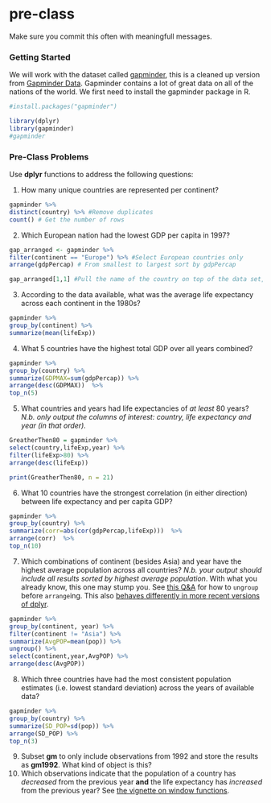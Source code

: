 # pre-class


Make sure you commit this often with meaningfull messages. 


### Getting Started


We will work with the dataset called [gapminder](https://github.com/jennybc/gapminder), this is a cleaned up version from [Gapminder Data](http://www.gapminder.org/data/). Gapminder contains a lot of great data on all of the nations of the world. We first need to install the gapminder package in R. 

```R
#install.packages("gapminder")
```



```R
library(dplyr)
library(gapminder)
#gapminder
```



### Pre-Class Problems

Use **dplyr** functions to address the following questions:

1. How many unique countries are represented per continent?
```R
gapminder %>%
distinct(country) %>% #Remove duplicates
count() # Get the number of rows
```
2. Which European nation had the lowest GDP per capita in 1997? 

```R
gap_arranged <- gapminder %>%
filter(continent == "Europe") %>% #Select European countries only
arrange(gdpPercap) # From smallest to largest sort by gdpPercap

gap_arranged[1,1] #Pull the name of the country on top of the data set, becasue of our arrange this is the country with the lowest GDP
```
3. According to the data available, what was the average life expectancy across each continent in the 1980s?
```R
gapminder %>%
group_by(continent) %>%
summarize(mean(lifeExp))
```
4. What 5 countries have the highest total GDP over all years combined?
```R
gapminder %>%
group_by(country) %>%
summarize(GDPMAX=sum(gdpPercap)) %>%
arrange(desc(GDPMAX))  %>%
top_n(5)
```
5. What countries and years had life expectancies of _at least_ 80 years? _N.b. only output the columns of interest: country, life expectancy and year (in that order)._
```R
GreatherThen80 = gapminder %>%
select(country,lifeExp,year) %>%
filter(lifeExp>80) %>%
arrange(desc(lifeExp))

print(GreatherThen80, n = 21)
```
6. What 10 countries have the strongest correlation (in either direction) between life expectancy and per capita GDP?
```R
gapminder %>%
group_by(country) %>%
summarize(corr=abs(cor(gdpPercap,lifeExp)))  %>%
arrange(corr)  %>%
top_n(10)
```
7. Which combinations of continent (besides Asia) and year have the highest average population across all countries? _N.b. your output should include all results sorted by highest average population_. With what you already know, this one may stump you. See [this Q&A](http://stackoverflow.com/q/27207963/654296) for how to `ungroup` before `arrange`ing. This also [behaves differently in more recent versions of dplyr](https://github.com/hadley/dplyr/releases/tag/v0.5.0).

```R
gapminder %>%
group_by(continent, year) %>%
filter(continent != "Asia") %>%
summarize(AvgPOP=mean(pop)) %>%
ungroup() %>%
select(continent,year,AvgPOP) %>%
arrange(desc(AvgPOP))
```

8. Which three countries have had the most consistent population estimates (i.e. lowest standard deviation) across the years of available data? 

```R
gapminder %>%
group_by(country) %>%
summarize(SD_POP=sd(pop)) %>%
arrange(SD_POP) %>%
top_n(3)
```

9. Subset **gm** to only include observations from 1992 and store the results as **gm1992**. What kind of object is this?
10. Which observations indicate that the population of a country has *decreased* from the previous year **and** the life expectancy has *increased* from the previous year? See [the vignette on window functions](https://cran.r-project.org/web/packages/dplyr/vignettes/window-functions.html).

